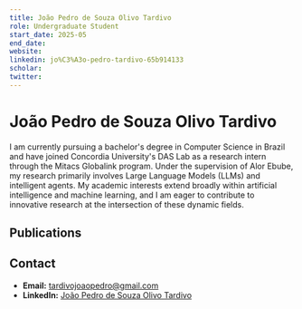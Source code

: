 ```yaml
---
title: João Pedro de Souza Olivo Tardivo
role: Undergraduate Student
start_date: 2025-05
end_date: 
website:
linkedin: jo%C3%A3o-pedro-tardivo-65b914133
scholar: 
twitter: 
---
```


# João Pedro de Souza Olivo Tardivo

I am currently pursuing a bachelor's degree in Computer Science in Brazil and have joined Concordia University's DAS Lab as a research intern through the Mitacs Globalink program. Under the supervision of Alor Ebube, my research primarily involves Large Language Models (LLMs) and intelligent agents. My academic interests extend broadly within artificial intelligence and machine learning, and I am eager to contribute to innovative research at the intersection of these dynamic fields.

## Publications


<AuthorPublications firstname="João" lastname="Tardivo" />


## Contact
- **Email:** tardivojoaopedro@gmail.com
- **LinkedIn:** [João Pedro de Souza Olivo Tardivo](https://www.linkedin.com/in/jo%C3%A3o-pedro-tardivo-65b914133/)
